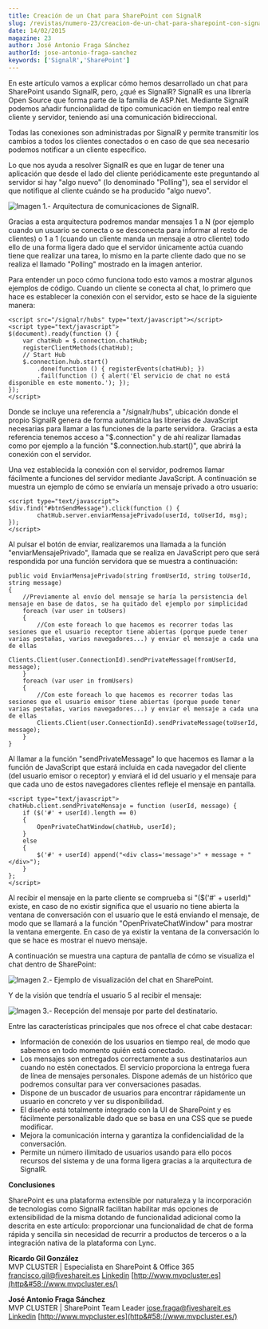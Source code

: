 ```yaml
---
title: Creación de un Chat para SharePoint con SignalR
slug: /revistas/numero-23/creacion-de-un-chat-para-sharepoint-con-signalr
date: 14/02/2015
magazine: 23
author: José Antonio Fraga Sánchez
authorId: jose-antonio-fraga-sanchez
keywords: ['SignalR','SharePoint']
---
```






​En este artículo vamos a explicar cómo hemos desarrollado un chat para SharePoint usando SignalR, pero, ¿qué es SignalR? SignalR es una librería Open Source que forma parte de la familia de ASP.Net. Mediante SignalR podemos añadir funcionalidad de tipo comunicación en tiempo real entre cliente y servidor, teniendo así una comunicación bidireccional.

Todas las conexiones son administradas por SignalR y permite transmitir los cambios a todos los clientes conectados o en caso de que sea necesario podemos notificar a un cliente específico.

Lo que nos ayuda a resolver SignalR es que en lugar de tener una aplicación que desde el lado del cliente periódicamente este preguntando al servidor si hay "algo nuevo" (lo denominado "Polling"), sea el servidor el que notifique al cliente cuándo se ha producido "algo nuevo".

![Imagen 1.- Arquitectura de comunicaciones de SignaIR.](../../../images/numero23/creacion-de-un-chat-para-sharepoint-con-signalr/imagen1.png)

Gracias a esta arquitectura podremos mandar mensajes 1 a N (por ejemplo cuando un usuario se conecta o se desconecta para informar al resto de clientes) o 1 a 1 (cuando un cliente manda un mensaje a otro cliente) todo ello de una forma ligera dado que el servidor únicamente actúa cuando tiene que realizar una tarea, lo mismo en la parte cliente dado que no se realiza el llamado "Polling" mostrado en la imagen anterior.

Para entender un poco cómo funciona todo esto vamos a mostrar algunos ejemplos de código. Cuando un cliente se conecta al chat, lo primero que hace es establecer la conexión con el servidor, esto se hace de la siguiente manera:

```
<script src="/signalr/hubs" type="text/javascript"></script>
<script type="text/javascript">
$(document).ready(function () {
    var chatHub = $.connection.chatHub;
    registerClientMethods(chatHub);
    // Start Hub
    $.connection.hub.start()
        .done(function () { registerEvents(chatHub); })
        .fail(function () { alert('El servicio de chat no está disponible en este momento.'); });
});
</script>
```

Donde se incluye una referencia a "/signalr/hubs", ubicación donde el propio SignalR genera de forma automática las librerías de JavaScript necesarias para llamar a las funciones de la parte servidora.  Gracias a esta referencia tenemos acceso a "$.connection" y de ahí realizar llamadas como por ejemplo a la función "$.connection.hub.start()", que abrirá la conexión con el servidor.

Una vez establecida la conexión con el servidor, podremos llamar fácilmente a funciones del servidor mediante JavaScript. A continuación se muestra un ejemplo de cómo se enviaría un mensaje privado a otro usuario:

```
<script type="text/javascript">
$div.find("#btnSendMessage").click(function () {
        chatHub.server.enviarMensajePrivado(userId, toUserId, msg);
});
</script>
```

Al pulsar el botón de enviar, realizaremos una llamada a la función "enviarMensajePrivado", llamada que se realiza en JavaScript pero que será respondida por una función servidora que se muestra a continuación:

```
public void EnviarMensajePrivado(string fromUserId, string toUserId, string message)
{
    //Previamente al envío del mensaje se haría la persistencia del mensaje en base de datos, se ha quitado del ejemplo por simplicidad
    foreach (var user in toUsers)
    {
        //Con este foreach lo que hacemos es recorrer todas las sesiones que el usuario receptor tiene abiertas (porque puede tener varias pestañas, varios navegadores...) y enviar el mensaje a cada una de ellas
        Clients.Client(user.ConnectionId).sendPrivateMessage(fromUserId, message);
    }
    foreach (var user in fromUsers)
    {
        //Con este foreach lo que hacemos es recorrer todas las sesiones que el usuario emisor tiene abiertas (porque puede tener varias pestañas, varios navegadores...) y enviar el mensaje a cada una de ellas
        Clients.Client(user.ConnectionId).sendPrivateMessage(toUserId, message);
    }
}
```

Al llamar a la función "sendPrivateMessage" lo que hacemos es llamar a la función de JavaScript que estará incluida en cada navegador del cliente (del usuario emisor o receptor) y enviará el id del usuario y el mensaje para que cada uno de estos navegadores clientes refleje el mensaje en pantalla.

```
<script type="text/javascript">
chatHub.client.sendPrivateMensaje = function (userId, message) {
    if ($('#' + userId).length == 0)
    {
        OpenPrivateChatWindow(chatHub, userId);
    }
    else
    {
        $('#' + userId) append("<div class='message'>" + message + "</div>");
    }
};
</script>
```

Al recibir el mensaje en la parte cliente se comprueba si "($('#' + userId)" existe, en caso de no existir significa que el usuario no tiene abierta la ventana de conversación con el usuario que le está enviando el mensaje, de modo que se llamará a la función "OpenPrivateChatWindow" para mostrar la ventana emergente. En caso de ya existir la ventana de la conversación lo que se hace es mostrar el nuevo mensaje.

A continuación se muestra una captura de pantalla de cómo se visualiza el chat dentro de SharePoint:

![Imagen 2.- Ejemplo de visualización del chat en SharePoint.](../../../images/numero23/creacion-de-un-chat-para-sharepoint-con-signalr/imagen2.png)

Y de la visión que tendría el usuario 5 al recibir el mensaje:

![Imagen 3.- Recepción del mensaje por parte del destinatario.](../../../images/numero23/creacion-de-un-chat-para-sharepoint-con-signalr/imagen3.png)

Entre las características principales que nos ofrece el chat cabe destacar:

- Información de conexión de los usuarios en tiempo real, de modo que sabemos en todo momento quién está conectado.
- Los mensajes son entregados correctamente a sus destinatarios aun cuando no estén conectados. El servicio proporciona la entrega fuera de línea de mensajes personales. Dispone además de un histórico que podremos consultar para ver conversaciones pasadas.
- Dispone de un buscador de usuarios para encontrar rápidamente un usuario en concreto y ver su disponibilidad.
- El diseño está totalmente integrado con la UI de SharePoint y es fácilmente personalizable dado que se basa en una CSS que se puede modificar.
- Mejora la comunicación interna y garantiza la confidencialidad de la conversación.
- Permite un número ilimitado de usuarios usando para ello pocos recursos del sistema y de una forma ligera gracias a la arquitectura de SignalR.


**Conclusiones**

SharePoint es una plataforma extensible por naturaleza y la incorporación de tecnologías como SignaIR facilitan habilitar más opciones de extensibilidad de la misma dotando de funcionalidad adicional como la descrita en este artículo: proporcionar una funcionalidad de chat de forma rápida y sencilla sin necesidad de recurrir a productos de terceros o a la integración nativa de la plataforma con Lync.

**Ricardo Gil González**
<br />MVP CLUSTER | Especialista en SharePoint & Office 365
[francisco.gil@fiveshareit.es](mailto&#58;francisco.gil@fiveshareit.es)
[Linkedin](http&#58;//es.linkedin.com/pub/ricardo-gil-gonzalez/63/99b/689/es)
[http://www.mvpcluster.es](http&#58;//www.mvpcluster.es/)

**José Antonio Fraga Sánchez**
<br />MVP CLUSTER | SharePoint Team Leader 
[jose.fraga@fiveshareit.es](mailto&#58;jose.fraga@fiveshareit.es)
[Linkedin](http&#58;//www.linkedin.com/in/josefraga)
[http://www.mvpcluster.es](http&#58;//www.mvpcluster.es/)

